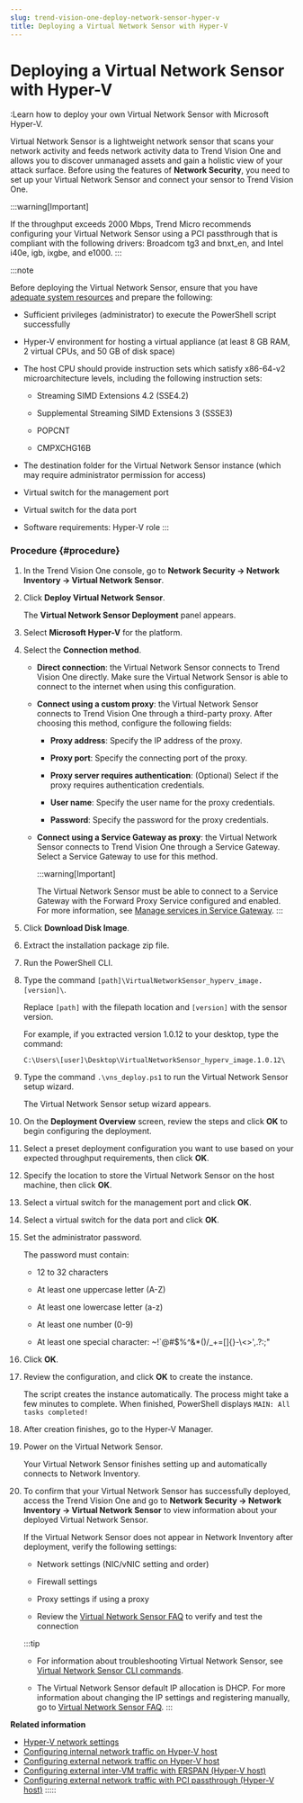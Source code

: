 ```yaml
---
slug: trend-vision-one-deploy-network-sensor-hyper-v
title: Deploying a Virtual Network Sensor with Hyper-V
---
```

# Deploying a Virtual Network Sensor with Hyper-V

:Learn how to deploy your own Virtual Network Sensor with Microsoft Hyper-V.

Virtual Network Sensor is a lightweight network sensor that scans your network activity and feeds network activity data to Trend Vision One and allows you to discover unmanaged assets and gain a holistic view of your attack surface. Before using the features of **Network Security**, you need to set up your Virtual Network Sensor and connect your sensor to Trend Vision One.

:::warning[Important]

If the throughput exceeds 2000 Mbps, Trend Micro recommends configuring your Virtual Network Sensor using a PCI passthrough that is compliant with the following drivers: Broadcom tg3 and bnxt_en, and Intel i40e, igb, ixgbe, and e1000.
:::

:::note

Before deploying the Virtual Network Sensor, ensure that you have [adequate system resources](network-sensor-sys-reqs.mdx) and prepare the following:

- Sufficient privileges (administrator) to execute the PowerShell script successfully

- Hyper-V environment for hosting a virtual appliance (at least 8 GB RAM, 2 virtual CPUs, and 50 GB of disk space)

- The host CPU should provide instruction sets which satisfy x86-64-v2 microarchitecture levels, including the following instruction sets:

  - Streaming SIMD Extensions 4.2 (SSE4.2)

  - Supplemental Streaming SIMD Extensions 3 (SSSE3)

  - POPCNT

  - CMPXCHG16B

- The destination folder for the Virtual Network Sensor instance (which may require administrator permission for access)

- Virtual switch for the management port

- Virtual switch for the data port

- Software requirements: Hyper-V role
:::

### Procedure {#procedure}

1.  In the Trend Vision One console, go to **Network Security → Network Inventory → Virtual Network Sensor**.

2.  Click **Deploy Virtual Network Sensor**.

    The **Virtual Network Sensor Deployment** panel appears.

3.  Select **Microsoft Hyper-V** for the platform.

4.  Select the **Connection method**.

    - **Direct connection**: the Virtual Network Sensor connects to Trend Vision One directly. Make sure the Virtual Network Sensor is able to connect to the internet when using this configuration.

    - **Connect using a custom proxy**: the Virtual Network Sensor connects to Trend Vision One through a third-party proxy. After choosing this method, configure the following fields:

      - **Proxy address**: Specify the IP address of the proxy.

      - **Proxy port**: Specify the connecting port of the proxy.

      - **Proxy server requires authentication**: (Optional) Select if the proxy requires authentication credentials.

      - **User name**: Specify the user name for the proxy credentials.

      - **Password**: Specify the password for the proxy credentials.

    - **Connect using a Service Gateway as proxy**: the Virtual Network Sensor connects to Trend Vision One through a Service Gateway. Select a Service Gateway to use for this method.

      :::warning[Important]

      The Virtual Network Sensor must be able to connect to a Service Gateway with the Forward Proxy Service configured and enabled. For more information, see [Manage services in Service Gateway](managing-services-service-gateway.mdx).
      :::

5.  Click **Download Disk Image**.

6.  Extract the installation package zip file.

7.  Run the PowerShell CLI.

8.  Type the command `[path]\VirtualNetworkSensor_hyperv_image.[version]\`.

    Replace `[path]` with the filepath location and `[version]` with the sensor version.

    For example, if you extracted version 1.0.12 to your desktop, type the command:

    `C:\Users\[user]\Desktop\VirtualNetworkSensor_hyperv_image.1.0.12\`

9.  Type the command `.\vns_deploy.ps1` to run the Virtual Network Sensor setup wizard.

    The Virtual Network Sensor setup wizard appears.

10. On the **Deployment Overview** screen, review the steps and click **OK** to begin configuring the deployment.

11. Select a preset deployment configuration you want to use based on your expected throughput requirements, then click **OK**.

12. Specify the location to store the Virtual Network Sensor on the host machine, then click **OK**.

13. Select a virtual switch for the management port and click **OK**.

14. Select a virtual switch for the data port and click **OK**.

15. Set the administrator password.

    The password must contain:

    - 12 to 32 characters

    - At least one uppercase letter (A-Z)

    - At least one lowercase letter (a-z)

    - At least one number (0-9)

    - At least one special character: ~!\`@#$%^&\*()/\_+=\[\]{}-\\\<\>',.?:;"

16. Click **OK**.

17. Review the configuration, and click **OK** to create the instance.

    The script creates the instance automatically. The process might take a few minutes to complete. When finished, PowerShell displays `MAIN: All tasks completed!`

18. After creation finishes, go to the Hyper-V Manager.

19. Power on the Virtual Network Sensor.

    Your Virtual Network Sensor finishes setting up and automatically connects to Network Inventory.

20. To confirm that your Virtual Network Sensor has successfully deployed, access the Trend Vision One and go to **Network Security → Network Inventory → Virtual Network Sensor** to view information about your deployed Virtual Network Sensor.

    If the Virtual Network Sensor does not appear in Network Inventory after deployment, verify the following settings:

    - Network settings (NIC/vNIC setting and order)

    - Firewall settings

    - Proxy settings if using a proxy

    - Review the [Virtual Network Sensor FAQ](virtual-network-sensor-faqs.mdx) to verify and test the connection

    :::tip

    - For information about troubleshooting Virtual Network Sensor, see [Virtual Network Sensor CLI commands](virtual-network-sensor-cli-commands.mdx).

    - The Virtual Network Sensor default IP allocation is DHCP. For more information about changing the IP settings and registering manually, go to [Virtual Network Sensor FAQ](virtual-network-sensor-faqs.mdx).
    :::

**Related information**

- [Hyper-V network settings](hyper-v-network-settings.md "After successfully deploying your Virtual Network Sensor, configure your network based on your requirements.")
- [Configuring internal network traffic on Hyper-V host](internal-traffic-hyper-v-host.md "Configure internal network traffic to allow Virtual Network Sensor to monitor data.")
- [Configuring external network traffic on Hyper-V host](external-traffic-hyper-v-host.md "Configure external network traffic to allow Virtual Network Sensor to monitor data.")
- [Configuring external inter-VM traffic with ERSPAN (Hyper-V host)](vm-traffic-erspan-hyper-v.md "Configure network settings to allow Virtual Network Sensor to monitor data.")
- [Configuring external network traffic with PCI passthrough (Hyper-V host)](pci-passthrough-hyper-v.md "Configure external network traffic with a PCI passthrough to allow Virtual Network Sensor to monitor data.")
:::::
